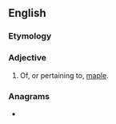 ==English==

===Etymology===
{{suffix|en|maple|y}}

===Adjective===
{{en-adj}}

# Of, or pertaining to, [[maple]].

===Anagrams===
* {{anagrams|en|a=almpy|amply|palmy}}
